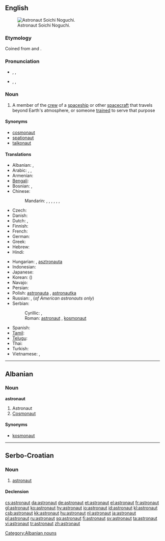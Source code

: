 {{also|Astronaut}}
==English==
{{wikipedia}}
[[Image:Soichi 20Noguchi em 20alta.jpg|thumb|right|Astronaut Soichi Noguchi.]]

===Etymology===
Coined from {{etyl|grc}} {{term|ἄστρον|sc=polytonic|tr=ástron||star|lang=grc}} and {{term|ναύτης|sc=polytonic|tr=naútēs||sailor|lang=grc}}.

===Pronunciation===
* {{a|Canada}} {{enPR|ăs'trənôt"}}, {{IPA|/ˈæstrəˌnɑt/}}, {{SAMPA|/"{str@%nAt/}}
*: {{audio|en-ca-astronaut.ogg|Audio (CA)}}
* {{a|UK}}  {{enPR|ăs'trənôt"}}, {{IPA|/ˈæs.tɹəˌnɔː(ɹ)t/}}, {{SAMPA|/"{s.tr@%nO:(r)t/}}

===Noun===
{{en-noun}}

# A member of the [[crew]] of a [[spaceship]] or other [[spacecraft]] that travels beyond Earth's atmosphere, or someone [[trained]] to serve that purpose

====Synonyms====
* [[cosmonaut]]
* [[spationaut]]
* [[taikonaut]]

====Translations====
{{trans-top|member of the crew of a spaceship or other spacecraft, or someone trained for that purpose}}
* Albanian: {{t+|sq|astronaut|xs=Albanian}}, {{t-|sq|kosmonaut|xs=Albanian}}
* Arabic: {{t|ar|رجل فضاء|m|tr=rájul faDaaʼ|sc=Arab}},  {{t|ar|رائد فضاء|m|tr=raaʼib faDaaʼ|sc=Arab}},  {{t|ar|ملاح فضائي|m|tr=mallaaH faDaaʼiy|sc=Arab}}
* Armenian: {{t-|hy|աստղագնաց|tr=astġagnac'}}
* [[Bengali]]: {{t|bn|নভোচারী|sc=Beng}}
* Bosnian: {{t-|bs|astronaut|m}}, {{t-|bs|kosmonaut|m}}
* Chinese:
*: Mandarin: {{t|zh|太空人|tr=tàikōngrén|sc=Hani}},  {{t|zh|宇航員|sc=Hani}},  {{t|zh|宇航员|tr=yǔhángyuán|sc=Hani}},  {{t|zh|航天員|sc=Hani}},  {{t|zh|航天员|tr=hángtiānyuán|sc=Hani}},  {{t|zh|宇宙飛行員|sc=Hani}},  {{t|zh|宇宙飞行员|tr=yǔzhòu fēixíngyuán|sc=Hani}}
* Czech: {{t+|cs|kosmonaut|m}}
* Danish: {{t+|da|astronaut}}
* Dutch: {{t+|nl|ruimtevaarder|m}}, {{t+|nl|astronaut|m}}
* Finnish: {{t+|fi|astronautti}}
* French: {{t+|fr|astronaute|m}}
* German: {{t+|de|Astronaut|m}}
* Greek: {{t|el|αστροναύτης|m|tr=astronáftis|sc=Grek}}
* Hebrew: {{t|he|טייס חלל|sc=Hebr}}
* Hindi: {{t|hi|अंतरिक्ष यात्री|sc=Deva}}
{{trans-mid}}
* Hungarian: {{t+|hu|űrhajós}}, [[asztronauta]]
* Indonesian: {{t+|id|astronot|xs=Indonesian}}
* Japanese: {{t|ja|宇宙飛行士|tr=うちゅうひこうし, uchū-hikōshi|sc=Jpan}}
* Korean: {{t|ko|우주비행사|tr=uju-bihaengsa|sc=Kore}} ({{t|ko|宇宙飛行士|sc=Kore}})
* Navajo: {{tø|nv|wótáahgoo ałnaaʼáłtʼahiʼ‎‎}}
* Persian: {{t|fa|فضانورد|sc=fa-Arab}}
* Polish: [[astronauta]] {{m}}, [[astronautka]] {{f}}
* Russian: {{t+|ru|космонавт|m|tr=kosmonávt|sc=Cyrl}}, {{t+|ru|астронавт|m|tr=astronávt|sc=Cyrl}} (''of American astronauts only'')
* Serbian:
*: Cyrillic: {{t+|sr|астронаут|m|sc=Cyrl}}, {{t-|sr|космонаут|m|sc=Cyrl}}
*: Roman: [[astronaut#Serbian|astronaut]] {{m}}, [[kosmonaut#Serbian|kosmonaut]] {{m}}
* Spanish: {{t-|es|astronauta|m|f}}
* [[Tamil]]: {{t|ta|விண்ணோடி|sc=Taml}}
* [[Telugu]]: {{t|te|వ్యోమగామి|tr=wyoomagaami |sc=Telu}}
* Thai: {{t|th|นักบินอวกาศ|tr=nákbinawakaad|sc=Thai}}
* Turkish: {{t+|tr|astronot}}
* Vietnamese: {{t|vi|nhà du hành vũ trụ}},  {{t|vi|phi hành gia}}
{{trans-bottom}}

----

==Albanian==

===Noun===
'''astronaut'''

# Astronaut
# [[cosmonaut|Cosmonaut]]

====Synonyms====
* [[kosmonaut#Albanian|kosmonaut]]

[[Category:Albanian nouns]]

----

==Serbo-Croatian==

===Noun===
{{sh-noun|g=m|head=astronàut|r|астронаут|астрона̀ут}}

# [[astronaut]]

====Declension====
{{sh-decl-noun
|astronaut|astronauti
|astronauta|astronauta
|astronautu|astronautima
|astronauta|astronaute
|astronaute|astronauti
|astronautu|astronautima
|astronautom|astronautima
}}

[[cs:astronaut]]
[[da:astronaut]]
[[de:astronaut]]
[[et:astronaut]]
[[el:astronaut]]
[[fr:astronaut]]
[[gl:astronaut]]
[[ko:astronaut]]
[[hy:astronaut]]
[[io:astronaut]]
[[id:astronaut]]
[[kl:astronaut]]
[[csb:astronaut]]
[[kk:astronaut]]
[[hu:astronaut]]
[[nl:astronaut]]
[[ja:astronaut]]
[[pl:astronaut]]
[[ru:astronaut]]
[[sq:astronaut]]
[[fi:astronaut]]
[[sv:astronaut]]
[[ta:astronaut]]
[[vi:astronaut]]
[[tr:astronaut]]
[[zh:astronaut]]